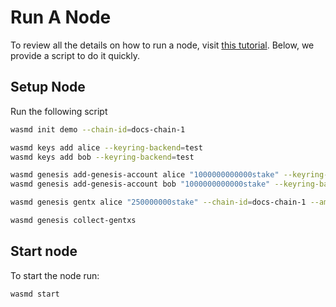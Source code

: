 # Run A Node

To review all the details on how to run a node, visit
[this tutorial](https://tutorials.cosmos.network/tutorials/3-run-node/). Below,
we provide a script to do it quickly.

## Setup Node

Run the following script

```sh
wasmd init demo --chain-id=docs-chain-1

wasmd keys add alice --keyring-backend=test
wasmd keys add bob --keyring-backend=test

wasmd genesis add-genesis-account alice "1000000000000stake" --keyring-backend=test
wasmd genesis add-genesis-account bob "1000000000000stake" --keyring-backend=test

wasmd genesis gentx alice "250000000stake" --chain-id=docs-chain-1 --amount="250000000stake" --keyring-backend=test

wasmd genesis collect-gentxs
```

## Start node

To start the node run:

```sh
wasmd start
```
